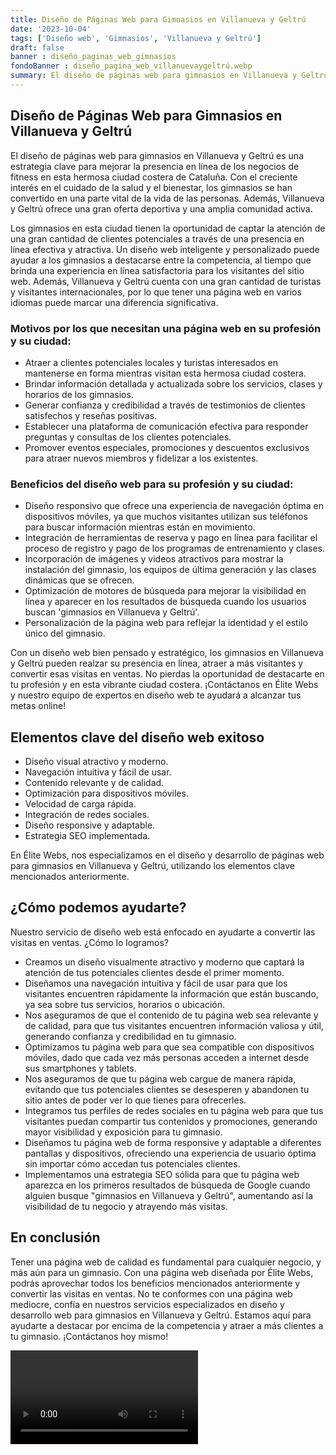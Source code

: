 ```yaml
---
title: Diseño de Páginas Web para Gimnasios en Villanueva y Geltrú
date: '2023-10-04'
tags: ['Diseño web', 'Gimnasios', 'Villanueva y Geltrú']
draft: false
banner : diseño_paginas_web_gimnasios
fondoBanner : diseño_pagina_web_villanuevaygeltrú.webp
summary: El diseño de páginas web para gimnasios en Villanueva y Geltrú es una estrategia clave para mejorar la presencia en línea de los negocios de fitness en esta hermosa ciudad costera de Cataluña. Con el creciente interés en el cuidado de la salud y el bienestar, los gimnasios se han convertido en una parte vital de la vida de las personas. Además, Villanueva y Geltrú ofrece una gran oferta deportiva y una amplia comunidad activa. 
---
```


## Diseño de Páginas Web para Gimnasios en Villanueva y Geltrú

El diseño de páginas web para gimnasios en Villanueva y Geltrú es una estrategia clave para mejorar la presencia en línea de los negocios de fitness en esta hermosa ciudad costera de Cataluña. Con el creciente interés en el cuidado de la salud y el bienestar, los gimnasios se han convertido en una parte vital de la vida de las personas. Además, Villanueva y Geltrú ofrece una gran oferta deportiva y una amplia comunidad activa. 

Los gimnasios en esta ciudad tienen la oportunidad de captar la atención de una gran cantidad de clientes potenciales a través de una presencia en línea efectiva y atractiva. Un diseño web inteligente y personalizado puede ayudar a los gimnasios a destacarse entre la competencia, al tiempo que brinda una experiencia en línea satisfactoria para los visitantes del sitio web. Además, Villanueva y Geltrú cuenta con una gran cantidad de turistas y visitantes internacionales, por lo que tener una página web en varios idiomas puede marcar una diferencia significativa.

### Motivos por los que necesitan una página web en su profesión y su ciudad:

- Atraer a clientes potenciales locales y turistas interesados en mantenerse en forma mientras visitan esta hermosa ciudad costera.
- Brindar información detallada y actualizada sobre los servicios, clases y horarios de los gimnasios.
- Generar confianza y credibilidad a través de testimonios de clientes satisfechos y reseñas positivas.
- Establecer una plataforma de comunicación efectiva para responder preguntas y consultas de los clientes potenciales.
- Promover eventos especiales, promociones y descuentos exclusivos para atraer nuevos miembros y fidelizar a los existentes.

### Beneficios del diseño web para su profesión y su ciudad:

- Diseño responsivo que ofrece una experiencia de navegación óptima en dispositivos móviles, ya que muchos visitantes utilizan sus teléfonos para buscar información mientras están en movimiento.
- Integración de herramientas de reserva y pago en línea para facilitar el proceso de registro y pago de los programas de entrenamiento y clases.
- Incorporación de imágenes y videos atractivos para mostrar la instalación del gimnasio, los equipos de última generación y las clases dinámicas que se ofrecen.
- Optimización de motores de búsqueda para mejorar la visibilidad en línea y aparecer en los resultados de búsqueda cuando los usuarios buscan 'gimnasios en Villanueva y Geltrú'.
- Personalización de la página web para reflejar la identidad y el estilo único del gimnasio.

Con un diseño web bien pensado y estratégico, los gimnasios en Villanueva y Geltrú pueden realzar su presencia en línea, atraer a más visitantes y convertir esas visitas en ventas. No pierdas la oportunidad de destacarte en tu profesión y en esta vibrante ciudad costera. ¡Contáctanos en Élite Webs y nuestro equipo de expertos en diseño web te ayudará a alcanzar tus metas online!

<GifSeo />

<Cta />

## Elementos clave del diseño web exitoso

- Diseño visual atractivo y moderno.
- Navegación intuitiva y fácil de usar.
- Contenido relevante y de calidad.
- Optimización para dispositivos móviles.
- Velocidad de carga rápida.
- Integración de redes sociales.
- Diseño responsive y adaptable.
- Estrategia SEO implementada.

En Élite Webs, nos especializamos en el diseño y desarrollo de páginas web para gimnasios en Villanueva y Geltrú, utilizando los elementos clave mencionados anteriormente. 

## ¿Cómo podemos ayudarte?

Nuestro servicio de diseño web está enfocado en ayudarte a convertir las visitas en ventas. ¿Cómo lo logramos?

- Creamos un diseño visualmente atractivo y moderno que captará la atención de tus potenciales clientes desde el primer momento.
- Diseñamos una navegación intuitiva y fácil de usar para que los visitantes encuentren rápidamente la información que están buscando, ya sea sobre tus servicios, horarios o ubicación.
- Nos aseguramos de que el contenido de tu página web sea relevante y de calidad, para que tus visitantes encuentren información valiosa y útil, generando confianza y credibilidad en tu gimnasio.
- Optimizamos tu página web para que sea compatible con dispositivos móviles, dado que cada vez más personas acceden a internet desde sus smartphones y tablets.
- Nos aseguramos de que tu página web cargue de manera rápida, evitando que tus potenciales clientes se desesperen y abandonen tu sitio antes de poder ver lo que tienes para ofrecerles.
- Integramos tus perfiles de redes sociales en tu página web para que tus visitantes puedan compartir tus contenidos y promociones, generando mayor visibilidad y exposición para tu gimnasio.
- Diseñamos tu página web de forma responsive y adaptable a diferentes pantallas y dispositivos, ofreciendo una experiencia de usuario óptima sin importar cómo accedan tus potenciales clientes.
- Implementamos una estrategia SEO sólida para que tu página web aparezca en los primeros resultados de búsqueda de Google cuando alguien busque "gimnasios en Villanueva y Geltrú", aumentando así la visibilidad de tu negocio y atrayendo más visitas.

## En conclusión

Tener una página web de calidad es fundamental para cualquier negocio, y más aún para un gimnasio. Con una página web diseñada por Élite Webs, podrás aprovechar todos los beneficios mencionados anteriormente y convertir las visitas en ventas. No te conformes con una página web mediocre, confía en nuestros servicios especializados en diseño y desarrollo web para gimnasios en Villanueva y Geltrú. Estamos aquí para ayudarte a destacar por encima de la competencia y atraer a más clientes a tu gimnasio. ¡Contáctanos hoy mismo!

<Video />

<CtaBot job='Gimnasios' city='Villanueva y Geltrú'/>

<Gmaps query='Villanueva y Geltrú+españa+maps' />